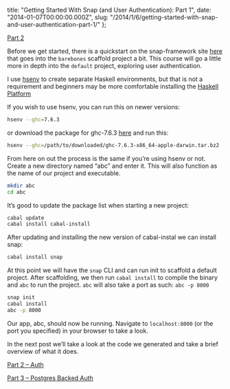   title:
    "Getting Started With Snap (and User Authentication): Part 1",
  date: "2014-01-07T00:00:00.000Z",
  slug:
    "/2014/1/6/getting-started-with-snap-and-user-authentication-part-1/"
};

[Part 2](http://www.christopherbiscardi.com/2014/01/10/getting-started-with-snap-and-user-authentication-part-2/)

Before we get started, there is a quickstart on the
snap-framework site
[here](http://snapframework.com/docs/quickstart) that goes
into the `barebones` scaffold project a bit. This course
will go a little more in depth into the `default` project,
exploring user authentication.

I use [hsenv](https://github.com/Paczesiowa/hsenv) to create
separate Haskell environments, but that is not a requirement
and beginners may be more comfortable installing the
[Haskell Platform](http://www.haskell.org/platform/)

If you wish to use hsenv, you can run this on newer
versions:

```bash
hsenv --ghc=7.6.3
```

or download the package for ghc-7.6.3
[here](http://www.haskell.org/ghc/download_ghc_7_6_3) and
run this:

```bash
hsenv --ghc=/path/to/downloaded/ghc-7.6.3-x86_64-apple-darwin.tar.bz2
```

From here on out the process is the same if you’re using
hsenv or not. Create a new directory named “abc” and enter
it. This will also function as the name of our project and
executable.

```bash
mkdir abc
cd abc
```

It’s good to update the package list when starting a new
project:

```bash
cabal update
cabal install cabal-install
```

After updating and installing the new version of
cabal-instal we can install snap:

```bash
cabal install snap
```

At this point we will have the `snap` CLI and can run init
to scaffold a default project. After scaffolding, we then
run `cabal install` to compile the binary and `abc` to run
the project. `abc` will also take a port as such:
`abc -p 8000`

```bash
snap init
cabal install
abc -p 8000
```

Our app, abc, should now be running. Navigate to
`localhost:8000` (or the port you specified) in your browser
to take a look.

In the next post we’ll take a look at the code we generated
and take a brief overview of what it does.

[Part 2 – Auth](http://www.christopherbiscardi.com/2014/01/10/getting-started-with-snap-and-user-authentication-part-2/)

[Part 3 – Postgres Backed Auth](http://www.christopherbiscardi.com/2014/01/11/getting-started-with-snap-and-user-authentication-part-3/)
